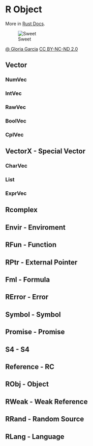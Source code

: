 # R Object

More in [Rust Docs](https://docs.rustr.org/rustr/).

![Sweet](./images/sugar.jpg)

[@ Gloria Garcia](https://www.flickr.com/photos/fl4y/5411655538/) [CC BY-NC-ND 2.0](https://creativecommons.org/licenses/by-nc-nd/2.0/)

## Vector

### NumVec

### IntVec

### RawVec

### BoolVec

### CplVec

## VectorX - Special Vector

### CharVec

### List

### ExprVec

## Rcomplex

## Envir - Enviroment 

## RFun - Function 

## RPtr - External Pointer 

## Fml - Formula 

## RError - Error 

## Symbol - Symbol 

## Promise - Promise 

## S4 - S4 

## Reference - RC 

## RObj - Object 

## RWeak - Weak Reference 

## RRand - Random Source

## RLang - Language 
